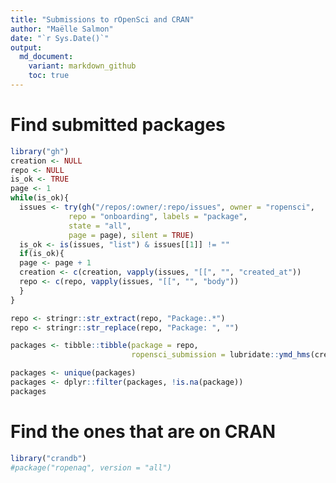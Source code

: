 ```yaml
---
title: "Submissions to rOpenSci and CRAN"
author: "Maëlle Salmon"
date: "`r Sys.Date()`"
output:
  md_document:
    variant: markdown_github
    toc: true
---
```


# Find submitted packages

```r
library("gh")
creation <- NULL
repo <- NULL
is_ok <- TRUE
page <- 1
while(is_ok){
  issues <- try(gh("/repos/:owner/:repo/issues", owner = "ropensci",
             repo = "onboarding", labels = "package",
             state = "all",
             page = page), silent = TRUE)
  is_ok <- is(issues, "list") & issues[[1]] != ""
  if(is_ok){
  page <- page + 1
  creation <- c(creation, vapply(issues, "[[", "", "created_at"))
  repo <- c(repo, vapply(issues, "[[", "", "body"))
  }
}

repo <- stringr::str_extract(repo, "Package:.*")
repo <- stringr::str_replace(repo, "Package: ", "")
```


```r
packages <- tibble::tibble(package = repo, 
                           ropensci_submission = lubridate::ymd_hms(creation))

packages <- unique(packages)
packages <- dplyr::filter(packages, !is.na(package))
packages
```

# Find the ones that are on CRAN

```r
library("crandb")
#package("ropenaq", version = "all")
```
